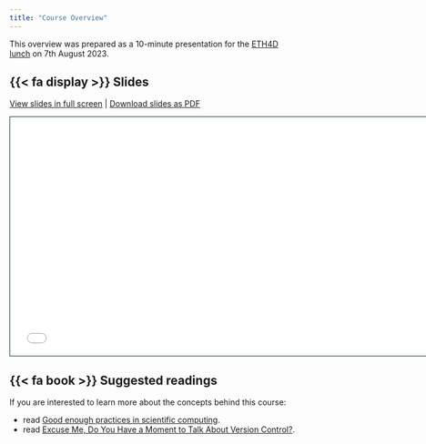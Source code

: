```yaml
---
title: "Course Overview"
---
```


<script defer data-domain="ost-hs23.github.io/website" src="https://plausible.io/js/script.js"></script>

This overview was prepared as a 10-minute presentation for the [ETH4D lunch](https://eth4d.ethz.ch/for-students/eth4d-phd-student-lunches.html) on 7th August 2023.

## {{< fa display >}} Slides

[View slides in full screen](0-1-overview.html) | [Download slides as PDF](https://github.com/ost-hs23/website/raw/main/0-1-overview/0-1-overview.pdf)

```{=html}
<iframe class="slide-deck" src="0-1-overview.html" height="420" width="747" style="border: 1px solid #123233;"></iframe>
```

## {{< fa book >}} Suggested readings

If you are interested to learn more about the concepts behind this course:

- read [Good enough practices in scientific computing](https://journals.plos.org/ploscompbiol/article?id=10.1371/journal.pcbi.1005510).
- read [Excuse Me, Do You Have a Moment to Talk About Version Control?](https://www.tandfonline.com/doi/full/10.1080/00031305.2017.1399928).

